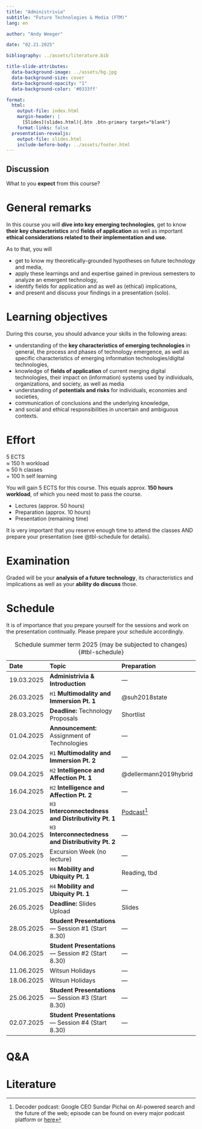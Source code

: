 ```yaml
---
title: "Administrivia"  
subtitle: "Future Technologies & Media (FTM)"
lang: en

author: "Andy Weeger"

date: "02.21.2025"

bibliography: ../assets/literature.bib

title-slide-attributes:
  data-background-image: ../assets/bg.jpg
  data-background-size: cover
  data-background-opacity: "1"
  data-background-color: '#0333ff'

format: 
  html:
    output-file: index.html
    margin-header: | 
      [Slides](slides.html){.btn .btn-primary target="blank"}
    format-links: false       
  presentation-revealjs:
    output-file: slides.html
    include-before-body: ../assets/footer.html
---
```


## Discussion {.html-hidden .unlisted .discussion-slide background-color=black}

:::large
What to you **expect** from this course?
:::

# General remarks

:::medium
In this course you will [**dive into key emerging technologies**,]{.fragment .fade-in} 
[get to know **their key characteristics**]{.fragment .fade-in} 
[and **fields of application** ]{.fragment .fade-in}
[as well as important **ethical considerations related to their implementation and use.**]{.fragment .fade-in}
:::

:::notes

As to that, you will

- get to know my theoretically-grounded hypotheses on future technology and media,
- apply these learnings and and expertise gained in previous semesters to analyze an emergent technology,
- identify fields for application and as well as (ethical) implications,
- and present and discuss your findings in a presentation (solo).

:::

# Learning objectives

During this course, you should advance your skills in the following areas:

:::incremental
- understanding of the **key characteristics of emerging technologies** in general, the process and phases of technology emergence, as well as specific characteristics of emerging information technologies/digital technologies,
- knowledge of **fields of application** of current merging digital technologies, their impact on (information) systems used by individuals, organizations, and society, as well as media
- understanding of **potentials and risks** for individuals, economies and societies,
- communication of conclusions and the underlying knowledge, 
- and social and ethical responsibilities in uncertain and ambiguous contexts.
:::

# Effort

::: {.html-hidden .large}
[5 ECTS]{.fragment .fade-in-then-semi-out}\
[≈ 150 h workload]{.fragment .fade-in-then-semi-out}\
[≈ 50 h classes]{.fragment .fade-in-then-semi-out}\
[+ 100 h self learning]{.fragment .fade-in-then-semi-out}
:::

:::notes
You will gain 5 ECTS for this course. This equals approx. __150 hours workload__, of which you need most to pass the course.

-	Lectures (approx. 50 hours)
- Preparation (approx. 10 hours)
- Presentation (remaining time)
:::

:::fragment
It is very important that you reserve enough time to attend the classes AND prepare your presentation (see @tbl-schedule for details).
:::

# Examination

:::medium
Graded will be 
[your **analysis of a future technology**,]{.fragment .fade-in} 
[its characteristics and implications ]{.fragment .fade-in} 
[as well as your **ability do discuss** those.]{.fragment .fade-in}
:::


# Schedule {.smaller .scrollable}

::: notes
It is of importance that you prepare yourself for the sessions and work on the presentation continually. Please prepare your schedule accordingly.
:::

::: column-page-right


| Date       | Topic                                                | Preparation              |
|:-----------|:-----------------------------------------------------|:-------------------------|
| 19.03.2025 | **Administrivia & Introduction**                     | —
| 26.03.2025 | `H1` **Multimodality and Immersion Pt. 1**           | @suh2018state
| 28.03.2025 | **Deadline:** Technology Proposals                   | Shortlist
| 01.04.2025 | **Announcement:** Assignment of Technologies         | —
| 02.04.2025 | `H1` **Multimodality and Immersion Pt. 2**           | —
| 09.04.2025 | `H2` **Intelligence and Affection Pt. 1**            | @dellermann2019hybrid
| 16.04.2025 | `H2` **Intelligence and Affection Pt. 2**            | —
| 23.04.2025 | `H3` **Interconnectedness and Distributivity Pt. 1** | [Podcast](https://www.theverge.com/24158374/google-ceo-sundar-pichai-ai-search-gemini-future-of-the-internet-web-openai-decoder-interview)[^1]
| 30.04.2025 | `H3` **Interconnectedness and Distributivity Pt. 2** | —
| 07.05.2025 | Excursion Week (no lecture)                          | —
| 14.05.2025 | `H4` **Mobility and Ubiquity Pt. 1**                 | Reading, tbd
| 21.05.2025 | `H4` **Mobility and Ubiquity Pt. 1**                 | —
| 26.05.2025 | **Deadline:** Slides Upload                          | Slides
| 28.05.2025 | **Student Presentations** — Session #1 (Start 8.30)  | —
| 04.06.2025 | **Student Presentations** — Session #2 (Start 8.30)  | —
| 11.06.2025 | Witsun Holidays                                      | —
| 18.06.2025 | Witsun Holidays                                      | —
| 25.06.2025 | **Student Presentations** — Session #3 (Start 8.30)  | —
| 02.07.2025 | **Student Presentations** — Session #4 (Start 8.30)  | —

: Schedule summer term 2025 (may be subjected to changes) {#tbl-schedule}

[^1]: Decoder podcast: Google CEO Sundar Pichai on AI-powered search and the future of the web; episode can be found on every major podcast platform or [here](https://www.theverge.com/24158374/google-ceo-sundar-pichai-ai-search-gemini-future-of-the-internet-web-openai-decoder-interview)

:::

# Q&A {.html-hidden .unlisted .headline-only .vertical-center background-color="#0333ff" background-image="../assets/bg.jpg"}

# Literature
::: {#refs}
:::
